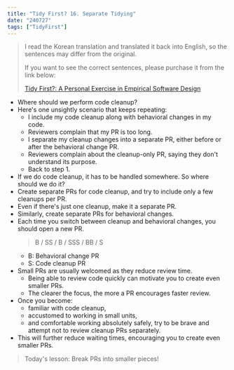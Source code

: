 ```yaml
---
title: "Tidy First? 16. Separate Tidying"
date: "240727"
tags: ["TidyFirst"]
---
```


> I read the Korean translation and translated it back into English, so the sentences may differ from the original.
>
> If you want to see the correct sentences, please purchase it from the link below:
>
> [Tidy First?: A Personal Exercise in Empirical Software Design](https://www.amazon.com/Tidy-First-Personal-Exercise-Empirical/dp/1098151240)

- Where should we perform code cleanup?
- Here's one unsightly scenario that keeps repeating:
  - I include my code cleanup along with behavioral changes in my code.
  - Reviewers complain that my PR is too long.
  - I separate my cleanup changes into a separate PR, either before or after the behavioral change PR.
  - Reviewers complain about the cleanup-only PR, saying they don't understand its purpose.
  - Back to step 1.
- If we do code cleanup, it has to be handled somewhere. So where should we do it?
- Create separate PRs for code cleanup, and try to include only a few cleanups per PR.
- Even if there's just one cleanup, make it a separate PR.
- Similarly, create separate PRs for behavioral changes.
- Each time you switch between cleanup and behavioral changes, you should open a new PR.
  > B / SS / B / SSS / BB / S
  - B: Behavioral change PR
  - S: Code cleanup PR
- Small PRs are usually welcomed as they reduce review time.
  - Being able to review code quickly can motivate you to create even smaller PRs.
  - The clearer the focus, the more a PR encourages faster review.
- Once you become:
  - familiar with code cleanup,
  - accustomed to working in small units,
  - and comfortable working absolutely safely,
    try to be brave and attempt not to review cleanup PRs separately.
- This will further reduce waiting times, encouraging you to create even smaller PRs.

> Today's lesson: Break PRs into smaller pieces!
